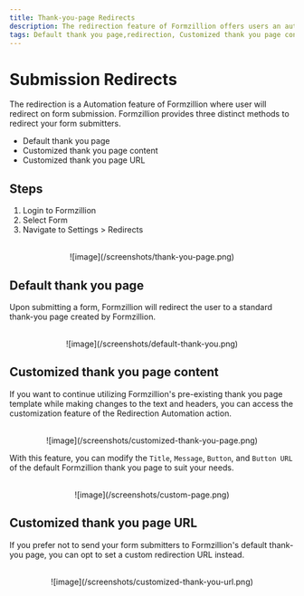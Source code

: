 ```yaml
---
title: Thank-you-page Redirects
description: The redirection feature of Formzillion offers users an automated process that directs them to a specific destination upon submitting a form. Formzillion, a platform designed for form creation and management, integrates this powerful automation feature to enhance user experience and streamline workflow. With this functionality enabled, users can define the desired target page or URL to which they wish to redirect form submissions. By leveraging Formzillion's redirection automation, users can effortlessly guide respondents to the appropriate destination after completing a form submission, ensuring a seamless and efficient experience.
tags: Default thank you page,redirection, Customized thank you page content, Customized thank you page URL thank you, redirect on form submission, docs, forms, submission, automate, backend, opensource, integrations, formzillion
---
```


# Submission Redirects

The redirection is a Automation feature of Formzillion where user will redirect on form submission. Formzillion provides three distinct methods to redirect your form submitters.

- Default thank you page
- Customized thank you page content
- Customized thank you page URL

## Steps

1. Login to Formzillion
2. Select Form
3. Navigate to Settings > Redirects

<br />
<center>![image](/screenshots/thank-you-page.png)</center>

## Default thank you page

Upon submitting a form, Formzillion will redirect the user to a standard thank-you page created by Formzillion.

<br />
<center>![image](/screenshots/default-thank-you.png)</center>

## Customized thank you page content

If you want to continue utilizing Formzillion's pre-existing thank you page template while making changes to the text and headers, you can access the customization feature of the Redirection Automation action.

<br />
<center>![image](/screenshots/customized-thank-you-page.png)</center>

With this feature, you can modify the `Title`, `Message`, `Button`, and `Button URL` of the default Formzillion thank you page to suit your needs.

<br />
<center>![image](/screenshots/custom-page.png)</center>

## Customized thank you page URL

If you prefer not to send your form submitters to Formzillion's default thank-you page, you can opt to set a custom redirection URL instead.

<br />
<center>![image](/screenshots/customized-thank-you-url.png)</center>
